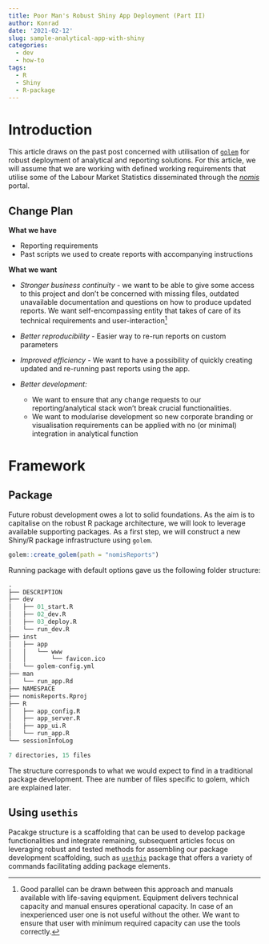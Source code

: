 ```yaml
---
title: Poor Man's Robust Shiny App Deployment (Part II)
author: Konrad
date: '2021-02-12'
slug: sample-analytical-app-with-shiny
categories:
  - dev
  - how-to
tags:
  - R
  - Shiny
  - R-package
---
```


# Introduction

This article draws on the past post concerned with utilisation of [`golem`](https://github.com/ThinkR-open/golem) for robust deployment of analytical and reporting solutions. For this article, we will assume that we are working with defined working requirements that utilise some of the Labour Market Statistics disseminated through the [*nomis*](https://www.nomisweb.co.uk) portal.

## Change Plan

**What we have**

 - Reporting requirements
 - Past scripts we used to create reports with accompanying instructions
 
**What we want**

 - *Stronger business continuity* - we want to be able to give some access to this project and don't be concerned with missing files, outdated unavailable documentation and questions on how to produce updated reports. We want self-encompassing entity that takes of care of its technical requirements and user-interaction^[Good parallel can be drawn between this approach and manuals available with life-saving equipment. Equipment delivers technical capacity and manual ensures operational capacity. In case of an inexperienced user one is not useful without the other. We want to ensure that user with minimum required capacity can use the tools correctly.]
 
 - *Better reproducibility* - Easier way to re-run reports on custom parameters
 
 - *Improved efficiency* - We want to have a possibility of quickly creating updated and re-running past reports using the app.
 
 - *Better development:*
   - We want to ensure that any change requests to our reporting/analytical stack won't break crucial functionalities.
   - We want to modularise development so new corporate branding or visualisation requirements can be applied with no (or minimal) integration in analytical function
   
# Framework

## Package

Future robust development owes a lot to solid foundations. As the aim is to capitalise on the robust R package architecture, we will look to leverage available supporting packages. As a first step, we will construct a new Shiny/R package infrastructure using `golem`.

```r
golem::create_golem(path = "nomisReports")
```

Running package with default options gave us the following folder structure:

```r
.
├── DESCRIPTION
├── dev
│   ├── 01_start.R
│   ├── 02_dev.R
│   ├── 03_deploy.R
│   └── run_dev.R
├── inst
│   ├── app
│   │   └── www
│   │       └── favicon.ico
│   └── golem-config.yml
├── man
│   └── run_app.Rd
├── NAMESPACE
├── nomisReports.Rproj
├── R
│   ├── app_config.R
│   ├── app_server.R
│   ├── app_ui.R
│   └── run_app.R
└── sessionInfoLog

7 directories, 15 files
```

The structure corresponds to what we would expect to find in a traditional package development. Thee are number of files specific to golem, which are explained later.

## Using `usethis`

Pacakge structure is a scaffolding that can be used to develop package functionalities and integrate remaining, subsequent articles focus on leveraging robust and tested methods for assembling our package development scaffolding, such as [`usethis`](https://usethis.r-lib.org) package that offers a variety of commands facilitating adding package elements.
